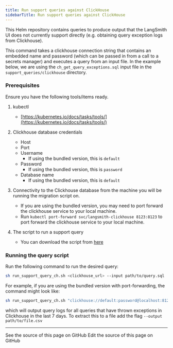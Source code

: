 ```yaml
---
title: Run support queries against ClickHouse
sidebarTitle: Run support queries against ClickHouse
---
```


This Helm repository contains queries to produce output that the LangSmith UI does not currently support directly (e.g. obtaining query exception logs from Clickhouse).

This command takes a clickhouse connection string that contains an embedded name and password (which can be passed in from a call to a secrets manager) and executes a query from an input file. In the example below, we are using the `ch_get_query_exceptions.sql` input file in the `support_queries/clickhouse` directory.

### Prerequisites

Ensure you have the following tools/items ready.

1. kubectl

   * [https://kubernetes.io/docs/tasks/tools/](https://kubernetes.io/docs/tasks/tools/)

2. Clickhouse database credentials

   * Host
   * Port
   * Username
     * If using the bundled version, this is `default`
   * Password
     * If using the bundled version, this is `password`
   * Database name
     * If using the bundled version, this is `default`

3. Connectivity to the Clickhouse database from the machine you will be running the migration script on.

   * If you are using the bundled version, you may need to port forward the clickhouse service to your local machine.
   * Run `kubectl port-forward svc/langsmith-clickhouse 8123:8123` to port forward the clickhouse service to your local machine.

4. The script to run a support query

   * You can download the script from [here](https://github.com/langchain-ai/helm/blob/main/charts/langsmith/scripts/run_support_query_ch.sh)

### Running the query script

Run the following command to run the desired query:

```bash
sh run_support_query_ch.sh <clickhouse_url> --input path/to/query.sql
```

For example, if you are using the bundled version with port-forwarding, the command might look like:

```bash
sh run_support_query_ch.sh "clickhouse://default:password@localhost:8123/default" --input support_queries/clickhouse/ch_get_query_exceptions.sql
```

which will output query logs for all queries that have thrown exceptions in Clickhouse in the last 7 days. To extract this to a file add the flag `--output path/to/file.csv`

---

<CardGroup cols={2}>
  <Card title="View Source" icon="eye" href="https://github.com/langchain-ai/docs/blob/main/src/langsmith/script-running-ch-support-queries.mdx">
    See the source of this page on GitHub
  </Card>
  <Card title="Edit Source" icon="pen-to-square" href="https://github.com/langchain-ai/docs/edit/main/src/langsmith/script-running-ch-support-queries.mdx">
    Edit the source of this page on GitHub
  </Card>
</CardGroup>
